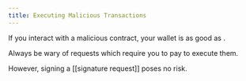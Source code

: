 ```yaml
---
title: Executing Malicious Transactions
---
```


If you interact with a malicious contract, your wallet is as good as <Nutshell children="drained" glossaryEntry="content/glossary/drained.mdx" />.

Always be wary of requests which require you to pay <Nutshell children="gas fees" glossaryEntry="content/glossary/gas_fee.mdx" /> to execute them.

However, signing a \[\[signature request]] poses no risk.
